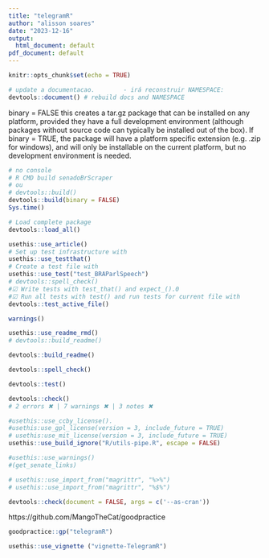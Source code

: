 ```yaml
---
title: "telegramR"
author: "alisson soares"
date: "2023-12-16"
output:
  html_document: default
pdf_document: default
---
```


```r
knitr::opts_chunk$set(echo = TRUE)
```


```r
# update a documentacao. 		- irá reconstruir NAMESPACE:
devtools::document() # rebuild docs and NAMESPACE
```

binary = FALSE this creates a tar.gz package that can be installed on any platform, provided they have a full development environment (although packages without source code can typically be installed out of the box).
If binary = TRUE, the package will have a platform specific extension (e.g. .zip for windows), and will only be installable on the current platform, but no development environment is needed.

```r
# no console
# R CMD build senadoBrScraper
# ou
# devtools::build()
devtools::build(binary = FALSE)
Sys.time()
```

```r
# Load complete package
devtools::load_all()
```

```r
usethis::use_article()
# Set up test infrastructure with
usethis::use_testthat()
# Create a test file with
usethis::use_test("test_BRAParlSpeech")
# devtools::spell_check()
#☑ Write tests with test_that() and expect_().0
#☑ Run all tests with test() and run tests for current file with
devtools::test_active_file()

warnings()
```


```r
usethis::use_readme_rmd()
# devtools::build_readme()
```


```r
devtools::build_readme()
```


```r
devtools::spell_check()
```


```r
devtools::test()
```


```r
devtools::check()
# 2 errors ✖ | 7 warnings ✖ | 3 notes ✖
```


```r
#usethis::use_ccby_license().
#usethis:use_gpl_license(version = 3, include_future = TRUE)
# usethis:use_mit_license(version = 3, include_future = TRUE)
usethis::use_build_ignore("R/utils-pipe.R", escape = FALSE)
```


```r
#usethis::use_warnings()
#(get_senate_links)
```

```r
# usethis::use_import_from("magrittr", "%>%")
# usethis::use_import_from("magrittr", "%$%")
```


```r
devtools::check(document = FALSE, args = c('--as-cran'))
```


https://github.com/MangoTheCat/goodpractice

```r
goodpractice::gp("telegramR")
```


```r
usethis::use_vignette ("vignette-TelegramR") 
```

